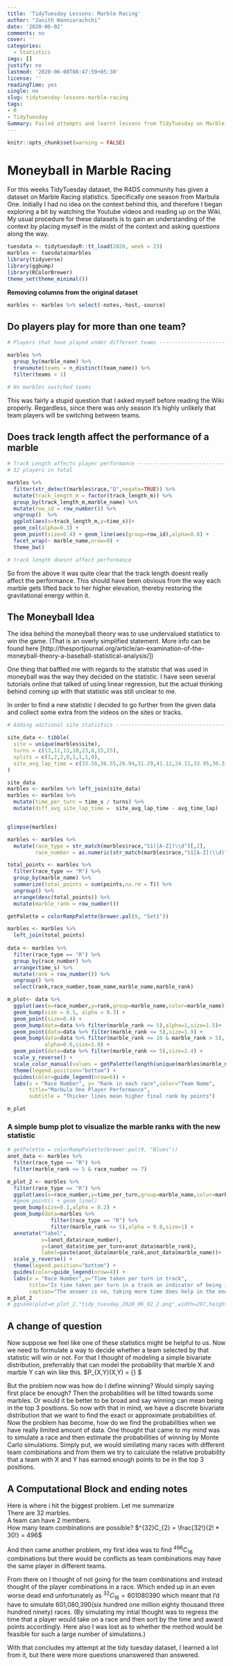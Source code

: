 ```yaml
---
title: 'TidyTuesday Lessons: Marble Racing'
author: "Janith Wanniarachchi"
date: '2020-06-02'
comments: no
cover: ''
categories: 
  - Statistics
imgs: []
justify: no
lastmod: '2020-06-08T08:47:59+05:30'
license: ''
readingTime: yes
single: no
slug: tidytuesday-lessons-marble-racing
tags:
- R
- TidyTuesday
Summary: Failed attempts and learnt lessons from TidyTuesday on Marble Racing
---
```


```r
knitr::opts_chunk$set(warning = FALSE)
```


# Moneyball in Marble Racing
For this weeks TidyTuesday dataset, the R4DS community has given a dataset on Marble Racing statistics. Specifically one season from Marbula One. Initially I had no idea on the context behind this, and therefore I began exploring a bit by watching the Youtube videos and reading up on the Wiki. 
My usual procedure for these datasets is to gain an understanding of the context by placing myself in the midst of the context and asking questions along the way. 


```r
tuesdata <- tidytuesdayR::tt_load(2020, week = 23)
marbles <- tuesdata$marbles
library(tidyverse)
library(ggbump)
library(RColorBrewer)
theme_set(theme_minimal())
```

**Removing columns from the original dataset**

```r
marbles <- marbles %>% select(-notes,-host,-source)
```

## Do players play for more than one team?

```r

# Players that have played under different teams --------------------------

marbles %>% 
  group_by(marble_name) %>% 
  transmute(teams = n_distinct(team_name)) %>% 
  filter(teams > 1)

# No marbles switched teams
```

This was fairly a stupid question that I asked myself before reading the Wiki properly. Regardless, since there was only season it's highly unlikely that team players will be switching between teams. 

## Does track length affect the performance of a marble

```r
# Track Length affects player performance ---------------------------------
# 32 players in total

marbles %>% 
  filter(str_detect(marbles$race,"Q",negate=TRUE)) %>% 
  mutate(track_length_m = factor(track_length_m)) %>% 
  group_by(track_length_m,marble_name) %>% 
  mutate(row_id = row_number()) %>% 
  ungroup()  %>% 
  ggplot(aes(x=track_length_m,y=time_s))+
  geom_col(alpha=0.3) +
  geom_point(size=0.4) + geom_line(aes(group=row_id),alpha=0.8) + 
  facet_wrap(~ marble_name,nrow=8) +
  theme_bw()

# track length doesnt affect performance
```

So from the above it was quite clear that the track length doesnt really affect the performance. This should have been obvious from the way each marble gets lifted back to her higher elevation, thereby restoring the gravitational energy within it.

## The Moneyball Idea

The idea behind the moneyball theory was to use undervalued statistics to win the game. (That is an overly simplified statement. More info can be found here [http://thesportjournal.org/article/an-examination-of-the-moneyball-theory-a-baseball-statistical-analysis/]) 

One thing that baffled me with regards to the statistic that was used in moneyball was the way they decided on the statistic. I have seen several tutorials online that talked of using linear regression, but the actual thinking behind coming up with that statistic was still unclear to me. 

In order to find a new statistic I decided to go further from the given data and collect some extra from the videos on the sites or tracks. 

```r
# Adding aditional site statistics ----------------------------------------

site_data <- tibble(
  site = unique(marbles$site),
  turns = c(13,11,13,10,23,8,15,15),
  splits = c(1,2,2,0,1,1,1,0),
  site_avg_lap_time = c(33.58,36.55,26.94,31.29,41.12,24.11,33.95,30.31)
)

site_data
marbles <- marbles %>% left_join(site_data)
marbles <- marbles %>% 
  mutate(time_per_turn = time_s / turns) %>% 
  mutate(diff_avg_site_lap_time =  site_avg_lap_time - avg_time_lap)


glimpse(marbles)

```

```r
marbles <- marbles %>% 
  mutate(race_type = str_match(marbles$race,"S1([A-Z])\\d")[,2],
         race_number = as.numeric(str_match(marbles$race,"S1[A-Z](\\d)")[,2]))

total_points <- marbles %>% 
  filter(race_type == "R") %>% 
  group_by(marble_name) %>% 
  summarize(total_points = sum(points,na.rm = T)) %>% 
  ungroup() %>% 
  arrange(desc(total_points)) %>% 
  mutate(marble_rank = row_number())

getPalette = colorRampPalette(brewer.pal(9, "Set1"))

marbles <- marbles %>% 
  left_join(total_points)
  
data <- marbles %>% 
  filter(race_type == "R") %>% 
  group_by(race_number) %>% 
  arrange(time_s) %>% 
  mutate(rank = row_number()) %>% 
  ungroup() %>% 
  select(rank,race_number,team_name,marble_name,marble_rank)

m_plot<- data %>% 
  ggplot(aes(x=race_number,y=rank,group=marble_name,color=marble_name)) +
  geom_bump(size = 0.5, alpha = 0.3) +
  geom_point(size=0.4) + 
  geom_bump(data=data %>% filter(marble_rank <= 5),alpha=1,size=1.5)+
  geom_point(data=data %>% filter(marble_rank <= 5),size=1.9) + 
  geom_bump(data=data %>% filter(marble_rank <= 10 & marble_rank > 5),
            alpha=0.6,size=1.0) + 
  geom_point(data=data %>% filter(marble_rank <= 5),size=1.4) +
  scale_y_reverse() +
  scale_color_manual(values = getPalette(length(unique(marbles$marble_name))))+
  theme(legend.position="bottom") +
  guides(color=guide_legend(nrow=6)) + 
  labs(x = "Race Number", y= "Rank in each race",color="Team Name",
       title="Marbula One Player Performance",
       subtitle = "Thicker lines mean higher final rank by points")

m_plot
```


### A simple bump plot to visualize the marble ranks with the new statistic
```r
# getPalette = colorRampPalette(brewer.pal(9, "Blues"))
anot_data <- marbles %>% 
  filter(race_type == "R") %>% 
  filter(marble_rank <= 5 & race_number >= 7)

m_plot_2 <- marbles %>% 
  filter(race_type == "R") %>% 
  ggplot(aes(x=race_number,y=time_per_turn,group=marble_name,color=marble_name)) +
  #geom_point() + geom_line() 
  geom_bump(size=0.1,alpha = 0.2) + 
  geom_bump(data=marbles %>% 
              filter(race_type == "R") %>% 
              filter(marble_rank <= 5),alpha = 0.8,size=1) + 
  annotate("label",
           x=(anot_data$race_number),
           y=(anot_data$time_per_turn+anot_data$marble_rank),
           label=paste(anot_data$marble_rank,anot_data$marble_name))+
  scale_y_reverse() + 
  theme(legend.position="bottom") +
  guides(color=guide_legend(nrow=4)) + 
  labs(x = "Race Number",y="Time taken per turn in track",
       title="Is time taken per turn in a track an indicator of being in the top five?",subtitle="Distance between labels shows the final points gap",
       caption="The answer is no, taking more time does help in the end") 
m_plot_2
# ggsave(plot=m_plot_2,"tidy_tuesday_2020_06_02_2.png",width=297,height=210,units="mm")
```

## A change of question

Now suppose we feel like one of these statistics might be helpful to us. Now we need to formulate a way to decide whether a team selected by that statistic will win or not. For that I thought of modeling a simple bivariate distribution, preferrably that can model the probability that marble X and marble Y can win like this. $P_{X,Y}(X,Y) = \{\mathrm{Probability\ that\ a\ team\ with\ marble\ X\ and\ marble\ Y\ wins}\} $

But the problem now was how do I define winning? Would simply saying first place be enough? Then the probabilities will be tilted towards some marbles. Or would it be better to be broad and say winning can mean being in the top 3 positions. So now with that in mind, we have a discrete bivariate distribution that we want to find the exact or approximate probabilities of. 
Now the problem has become, how do we find the probabilities when we have really limited amount of data. One thought that came to my mind was to simulate a race and then estimate the probabilities of winning by Monte Carlo simulations. Simply put, we would similating many races with different team combinations and from them we try to calculate the relative probability that a team with X and Y has earned enough points to be in the top 3 positions. 

## A Computational Block and ending notes

Here is where i hit the biggest problem. Let me summarize  
There are 32 marbles.   
A team can have 2 members.   
How many team combinations are possible? $^{32}C_{2} = \frac{32!}{2! * 30!} = 496$

And then came another problem, my first idea was to find $^{496}C_{16}$ combinations but there would be conflicts as team combinations may have the same player in different teams. 

From there on I thought of not going for the team combinations and instead thought of the player combinations in a race. Which ended up in an even worse dead end unfortunately as $^{32}C_{16} = 601080390$ which meant that I'd have to simulate 601,080,390(six hundred one million eighty thousand three hundred ninety) races. (By simulating my intial thought was to regress the time that a player would take on a race and then sort by the time and award points accordingly. Here also I was lost as to whether the method would be feasible for such a large number of simulations.)

With that concludes my attempt at the tidy tuesday dataset, I learned a lot from it, but there were more questions unanswered than answered. 